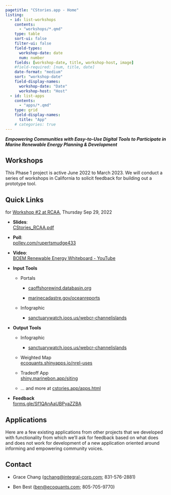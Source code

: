 ```yaml
---
pagetitle: "CStories.app - Home"
listing:
  - id: list-workshops
    contents:
      - "workshops/*.qmd"
    type: table
    sort-ui: false
    filter-ui: false
    field-types:
      workshop-date: date
      num: number
    fields: [workshop-date, title, workshop-host, image]
    #field-required: [num, title, date]
    date-format: "medium"
    sort: "workshop-date"
    field-display-names:
      workshop-date: "Date"
      workshop-host: "Host"
  - id: list-apps
    contents:
      - "apps/*.qmd"
    type: grid
    field-display-names:
      title: "App"
    # categories: true
---
```


***Empowering Communities with Easy-to-Use Digital Tools to Participate in Marine Renewable Energy Planning & Development***

## Workshops

This Phase 1 project is active June 2022 to March 2023. We will conduct a series of workshops in California to solicit feedback for building out a prototype tool.

::: {#list-workshops}
:::

## Quick Links

for [Workshop #2 at RCAA](./workshops/rcaa.qmd), Thursday Sep 29, 2022

-   **Slides**:\
    [CStories_RCAA.pdf](./files/CStories_RCAA.pdf)

-   **Poll**:\
    [pollev.com/rupertsmudge433](https://pollev.com/rupertsmudge433)

-   **Video**:\
    [BOEM Renewable Energy Whiteboard - YouTube](https://www.youtube.com/watch?v=GEAiyd4Yi5M&t=195s)

-   **Input Tools**

    -   Portals

        -   [caoffshorewind.databasin.org](https://caoffshorewind.databasin.org)

        -   [marinecadastre.gov/oceanreports](https://marinecadastre.gov/oceanreports)

    -   Infographic

        -   [sanctuarywatch.ioos.us/webcr-channelislands](https://sanctuarywatch.ioos.us/webcr-channelislands/)

-   **Output Tools**

    -   Infographic

        -   [sanctuarywatch.ioos.us/webcr-channelislands](https://sanctuarywatch.ioos.us/webcr-channelislands/)

    -   Weighted Map\
        [ecoquants.shinyapps.io/nrel-uses](https://ecoquants.shinyapps.io/nrel-uses)

    -   Tradeoff App\
        [shiny.marinebon.app/siting](https://shiny.marinebon.app/siting)
    
    - ... and more at [cstories.app/apps.html](https://cstories.app/apps.html)

-   **Feedback**\
    [forms.gle/Sf1QAnAaUBPyaZZBA](https://forms.gle/Sf1QAnAaUBPyaZZBA)

## Applications

Here are a few existing applications from other projects that we developed with functionality from which we'll ask for feedback based on what does and does not work for development of a new application oriented around informing and empowering community voices.

::: {#list-apps}
:::

## Contact

-   Grace Chang ([gchang\@integral-corp.com](gchang@integral-corp.com); 831-576-2881)

-   Ben Best ([ben\@ecoquants.com](mailto:ben@ecoquants.com); 805-705-9770)
